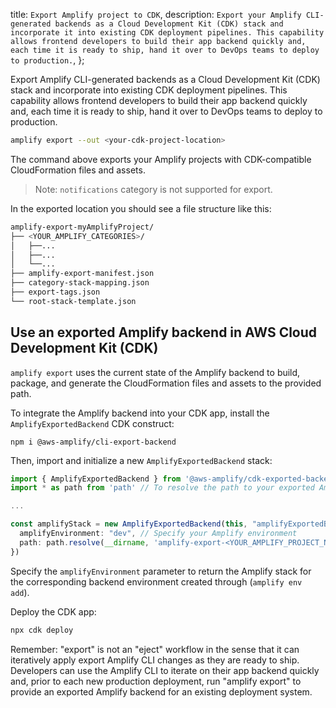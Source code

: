   title: `Export Amplify project to CDK`,
  description: `Export your Amplify CLI-generated backends as a Cloud Development Kit (CDK) stack and incorporate it into existing CDK deployment pipelines. This capability allows frontend developers to build their app backend quickly and, each time it is ready to ship, hand it over to DevOps teams to deploy to production.`,
};

Export Amplify CLI-generated backends as a Cloud Development Kit (CDK) stack and incorporate into existing CDK deployment pipelines. This capability allows frontend developers to build their app backend quickly and, each time it is ready to ship, hand it over to DevOps teams to deploy to production. 

```bash
amplify export --out <your-cdk-project-location> 
```

The command above exports your Amplify projects with CDK-compatible CloudFormation files and assets. 

> Note: `notifications` category is not supported for export.

In the exported location you should see a file structure like this:

```bash
amplify-export-myAmplifyProject/
├── <YOUR_AMPLIFY_CATEGORIES>/
│   ├──...
│   ├──...
│   └──...
├── amplify-export-manifest.json
├── category-stack-mapping.json
├── export-tags.json
└── root-stack-template.json
```

## Use an exported Amplify backend in AWS Cloud Development Kit (CDK)

`amplify export` uses the current state of the Amplify backend to build, package, and generate the CloudFormation files and assets to the provided path.

To integrate the Amplify backend into your CDK app, install the `AmplifyExportedBackend` CDK construct:

```
npm i @aws-amplify/cli-export-backend
```

Then, import and initialize a new `AmplifyExportedBackend` stack:

```ts
import { AmplifyExportedBackend } from '@aws-amplify/cdk-exported-backend'
import * as path from 'path' // To resolve the path to your exported Amplify backend assets

...

const amplifyStack = new AmplifyExportedBackend(this, "amplifyExportedBackend", {
  amplifyEnvironment: "dev", // Specify your Amplify environment
  path: path.resolve(__dirname, 'amplify-export-<YOUR_AMPLIFY_PROJECT_NAME>')
})
```

Specify the `amplifyEnvironment` parameter to return the Amplify stack for the corresponding backend environment created through (`amplify env add`).

Deploy the CDK app:

```bash
npx cdk deploy
```

Remember: "export" is not an "eject" workflow in the sense that it can iteratively apply export Amplify CLI changes as they are ready to ship. Developers can use the Amplify CLI to iterate on their app backend quickly and, prior to each new production deployment, run "amplify export" to provide an exported Amplify backend for an existing deployment system. 

<!-- ## Retrieve frontend configuration files after a CDK deployment

Amplify CLI also generates client-side configurations to make it easier for the frontend app to connect to the Amplify-generated backend using the Amplify libraries.

Once the CDK app is deployed, run the following command within the frontend developer's local development, where the `amplify/` folder is located, to generate these client configurations for Android, iOS, Javascript, and Flutter apps.

```bash
amplify export pull --rootStackName <Amplify Root Stack Name> \ # to be provided by DevOps team
                    --frontend <ios|android|javascript|flutter> \
                    --out <location to generate the file>
```

This places the `aws-exports.js`, `amplifyconfiguration.json`, or `amplifyconfiguration.dart` files in the specified out directory. -->